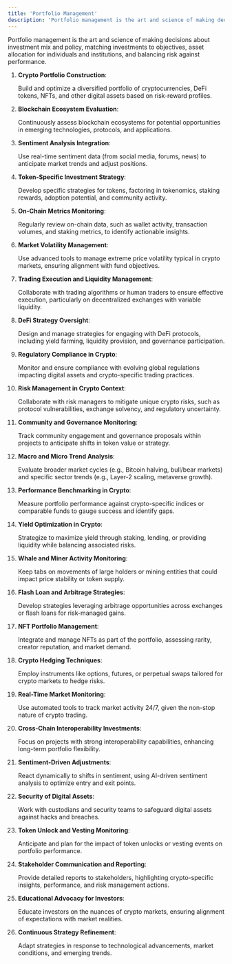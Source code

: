 ```yaml
---
title: 'Portfolio Management'
description: 'Portfolio management is the art and science of making decisions about investment mix and policy, matching investments to objectives, asset allocation for individuals and institutions, and balancing risk against performance.'
---
```


Portfolio management is the art and science of making decisions about investment mix and policy, matching investments to objectives, asset allocation for individuals and institutions, and balancing risk against performance.

1. **Crypto Portfolio Construction**:

    Build and optimize a diversified portfolio of cryptocurrencies, DeFi tokens, NFTs, and other digital assets based on risk-reward profiles.

2. **Blockchain Ecosystem Evaluation**:

    Continuously assess blockchain ecosystems for potential opportunities in emerging technologies, protocols, and applications.

3. **Sentiment Analysis Integration**:

    Use real-time sentiment data (from social media, forums, news) to anticipate market trends and adjust positions.

4. **Token-Specific Investment Strategy**:

    Develop specific strategies for tokens, factoring in tokenomics, staking rewards, adoption potential, and community activity.

5. **On-Chain Metrics Monitoring**:

    Regularly review on-chain data, such as wallet activity, transaction volumes, and staking metrics, to identify actionable insights.

6. **Market Volatility Management**:

    Use advanced tools to manage extreme price volatility typical in crypto markets, ensuring alignment with fund objectives.

7. **Trading Execution and Liquidity Management**:

    Collaborate with trading algorithms or human traders to ensure effective execution, particularly on decentralized exchanges with variable liquidity.

8. **DeFi Strategy Oversight**:

    Design and manage strategies for engaging with DeFi protocols, including yield farming, liquidity provision, and governance participation.

9. **Regulatory Compliance in Crypto**:

    Monitor and ensure compliance with evolving global regulations impacting digital assets and crypto-specific trading practices.

10. **Risk Management in Crypto Context**:

    Collaborate with risk managers to mitigate unique crypto risks, such as protocol vulnerabilities, exchange solvency, and regulatory uncertainty.

11. **Community and Governance Monitoring**:

    Track community engagement and governance proposals within projects to anticipate shifts in token value or strategy.

12. **Macro and Micro Trend Analysis**:

    Evaluate broader market cycles (e.g., Bitcoin halving, bull/bear markets) and specific sector trends (e.g., Layer-2 scaling, metaverse growth).

13. **Performance Benchmarking in Crypto**:

    Measure portfolio performance against crypto-specific indices or comparable funds to gauge success and identify gaps.

14. **Yield Optimization in Crypto**:

    Strategize to maximize yield through staking, lending, or providing liquidity while balancing associated risks.

15. **Whale and Miner Activity Monitoring**:

    Keep tabs on movements of large holders or mining entities that could impact price stability or token supply.

16. **Flash Loan and Arbitrage Strategies**:

    Develop strategies leveraging arbitrage opportunities across exchanges or flash loans for risk-managed gains.

17. **NFT Portfolio Management**:

    Integrate and manage NFTs as part of the portfolio, assessing rarity, creator reputation, and market demand.

18. **Crypto Hedging Techniques**:

    Employ instruments like options, futures, or perpetual swaps tailored for crypto markets to hedge risks.

19. **Real-Time Market Monitoring**:

    Use automated tools to track market activity 24/7, given the non-stop nature of crypto trading.

20. **Cross-Chain Interoperability Investments**:

    Focus on projects with strong interoperability capabilities, enhancing long-term portfolio flexibility.

21. **Sentiment-Driven Adjustments**:

    React dynamically to shifts in sentiment, using AI-driven sentiment analysis to optimize entry and exit points.

22. **Security of Digital Assets**:

    Work with custodians and security teams to safeguard digital assets against hacks and breaches.

23. **Token Unlock and Vesting Monitoring**:

    Anticipate and plan for the impact of token unlocks or vesting events on portfolio performance.

24. **Stakeholder Communication and Reporting**:

    Provide detailed reports to stakeholders, highlighting crypto-specific insights, performance, and risk management actions.

25. **Educational Advocacy for Investors**:

    Educate investors on the nuances of crypto markets, ensuring alignment of expectations with market realities.

26. **Continuous Strategy Refinement**:

    Adapt strategies in response to technological advancements, market conditions, and emerging trends.